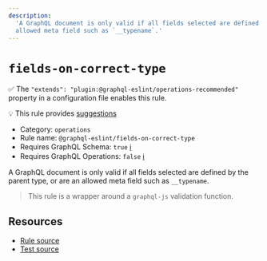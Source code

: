 ```yaml
---
description:
  'A GraphQL document is only valid if all fields selected are defined by the parent type, or are an
  allowed meta field such as `__typename`.'
---
```


# `fields-on-correct-type`

✅ The `"extends": "plugin:@graphql-eslint/operations-recommended"` property in a configuration file
enables this rule.

💡 This rule provides
[suggestions](https://eslint.org/docs/developer-guide/working-with-rules#providing-suggestions)

- Category: `operations`
- Rule name: `@graphql-eslint/fields-on-correct-type`
- Requires GraphQL Schema: `true`
  [ℹ️](/docs/getting-started#extended-linting-rules-with-graphql-schema)
- Requires GraphQL Operations: `false`
  [ℹ️](/docs/getting-started#extended-linting-rules-with-siblings-operations)

A GraphQL document is only valid if all fields selected are defined by the parent type, or are an
allowed meta field such as `__typename`.

> This rule is a wrapper around a `graphql-js` validation function.

## Resources

- [Rule source](https://github.com/graphql/graphql-js/blob/main/src/validation/rules/FieldsOnCorrectTypeRule.ts)
- [Test source](https://github.com/graphql/graphql-js/tree/main/src/validation/__tests__/FieldsOnCorrectTypeRule-test.ts)
